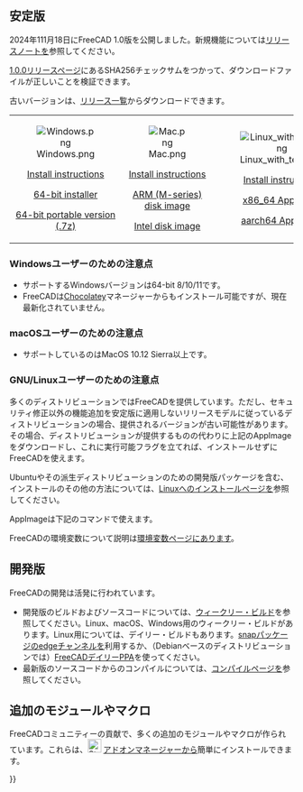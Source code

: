 <languages/>
{{TOCright}}

<span id="Current_stable_version"></span>
== 安定版 ==

<div class="mw-translate-fuzzy">
2024年111月18日にFreeCAD 1.0版を公開しました。新規機能については[[Release_notes_1.0|リリースノート]]を参照してください。
</div>

<div class="mw-translate-fuzzy">
[https://github.com/FreeCAD/FreeCAD/releases/tag/1.0.0 1.0.0リリースページ]にあるSHA256チェックサムをつかって、ダウンロードファイルが正しいことを検証できます。
</div>

古いバージョンは、[https://github.com/FreeCAD/FreeCAD/releases リリース一覧]からダウンロードできます。
<!--Do not remove this tag. It would add even more places where version info has to be kept up to date-->
{| cellpadding="20" style="font-size:120%"

| align=center | [[Image:Windows.png]]

[[Installing_on_Windows|Install instructions]]

[https://github.com/FreeCAD/FreeCAD/releases/download/1.0.2/FreeCAD_1.0.2-conda-Windows-x86_64-installer-1.exe 64-bit installer]

[https://github.com/FreeCAD/FreeCAD/releases/download/1.0.2/FreeCAD_1.0.2-conda-Windows-x86_64-py311.7z 64-bit portable version (.7z)]

| align=center | [[Image:Mac.png]]

[[Installing_on_Mac|Install instructions]]

[https://github.com/FreeCAD/FreeCAD/releases/download/1.0.2/FreeCAD_1.0.2-conda-macOS-arm64-py311.dmg ARM (M-series) disk image]

[https://github.com/FreeCAD/FreeCAD/releases/download/1.0.2/FreeCAD_1.0.2-conda-macOS-x86_64-py311.dmg Intel disk image]

| align=center | [[Image:Linux_with_text.png]]

[[Installing_on_Linux|Install instructions]]

[https://github.com/FreeCAD/FreeCAD/releases/download/1.0.2/FreeCAD_1.0.2-conda-Linux-x86_64-py311.AppImage x86_64 AppImage]

[https://github.com/FreeCAD/FreeCAD/releases/download/1.0.2/FreeCAD_1.0.2-conda-Linux-aarch64-py311.AppImage aarch64 AppImage]

|}

<span id="Notes_for_Windows_users"></span>
=== Windowsユーザーのための注意点 ===

<div class="mw-translate-fuzzy">
* サポートするWindowsバージョンは64-bit 8/10/11です。
* FreeCADは[https://chocolatey.org/packages/freecad Chocolatey]マネージャーからもインストール可能ですが、現在最新化されていません。
</div>

<span id="Notes_for_macOS_users"></span>
=== macOSユーザーのための注意点 ===

* サポートしているのはMacOS 10.12 Sierra以上です。

<span id="Notes_for_GNU/Linux_users"></span>
=== GNU/Linuxユーザーのための注意点 ===

多くのディストリビューションではFreeCADを提供しています。ただし、セキュリティ修正以外の機能追加を安定版に適用しないリリースモデルに従っているディストリビューションの場合、提供されるバージョンが古い可能性があります。その場合、ディストリビューションが提供するものの代わりに上記のAppImageをダウンロードし、これに実行可能フラグを立てれば、インストールせずにFreeCADを使えます。

Ubuntuやその派生ディストリビューションのための開発版パッケージを含む、インストールのその他の方法については、[[Installing_on_Linux/ja|Linuxへのインストール]]ページを参照してください。

AppImageは下記のコマンドで使えます。

{{Code|lang=text|code=
cd path/to/directory_containing_AppImage/
chmod +x ./name_of_AppImage_file.AppImage
HOME="$PWD/Settings" FREECAD_USER_HOME="$PWD/Settings" ./name_of_AppImage_file.AppImage
}}

FreeCADの環境変数について説明は[[Start_up_and_Configuration/ja#Environment_variables|環境変数]]ページにあります。

<span id="Development_versions"></span>
== 開発版 ==

FreeCADの開発は活発に行われています。
* 開発版のビルドおよびソースコードについては、[https://github.com/FreeCAD/FreeCAD-Bundle/releases/tag/weekly-builds ウィークリー・ビルド]を参照してください。Linux、macOS、Windows用のウィークリー・ビルドがあります。Linux用については、デイリー・ビルドもあります。[[Ubuntu_Snap|snapパッケージ]]のedgeチャンネルを利用するか、（Debianベースのディストリビューションでは）[https://launchpad.net/~freecad-maintainers/+archive/ubuntu/freecad-daily FreeCADデイリーPPA]を使ってください。
* 最新版のソースコードからのコンパイルについては、[[Compiling|コンパイル]]ページを参照してください。

<span id="Additional_modules_and_macros"></span>
== 追加のモジュールやマクロ ==

FreeCADコミュニティーの貢献で、多くの追加のモジュールやマクロが作られています。これらは、[[Image:Std_AddonMgr.svg|24px]] [[Std_AddonMgr/ja|アドオンマネージャー]]から簡単にインストールできます。


{{Userdocnavi{{#translation:}}}}